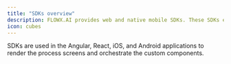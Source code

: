 ```yaml
---
title: "SDKs overview"
description: FLOWX.AI provides web and native mobile SDKs. These SDKs enable developers to create applications that can be displayed in a browser, embedded in an internet banking interface, or in a mobile banking app. The SDKs automatically generate the user interface (UI) based on the business process and data points created by a business analyst, reducing the need for UX/UI expertise.
icon: cubes
---
```


SDKs are used in the Angular, React, iOS, and Android applications to render the process screens and orchestrate the custom components.


<CardGroup>
<Card title = "Angular SDK" icon = "angular"  href="angular-renderer"></Card>
<Card title = "React SDK" icon = "react"  href="react-renderer"></Card>
<Card title = "iOS SDK" icon = "apple" href="ios-renderer"></Card>
<Card title = "Android SDK" icon = "android" href="android-renderer"></Card>
</CardGroup>
